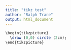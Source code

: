 ```yaml
---
title: "tikz test"
author: "Ralph Trane"
output: html_document
---
```


```r
\begin{tikzpicture}
  \draw (0,0) circle (2cm);
\end{tikzpicture}
```
